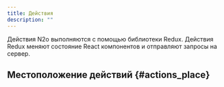 ```yaml
---
title: Действия
description: ""
---
```


Действия N2o выполняются с помощью библиотеки Redux.
Действия Redux меняют состояние React компонентов и отправляют запросы на сервер.

## Местоположение действий {#actions_place}
